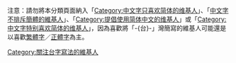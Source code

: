 注意：請勿將本分類頁面納入「[[:Category:中文字只喜欢简体的维基人|Category:中文字只喜欢简体的维基人]]」、「[[:Category:中文字不排斥簡體的維基人|中文字不排斥簡體的維基人]]」、「[[:Category:提倡使用简体中文的维基人|Category:提倡使用简体中文的维基人]]」或「[[:Category:中文字特别喜欢简体的维基人|Category:中文字特别喜欢简体的维基人]]」，因為喜歡將「-{台}-」灣簡寫的維基人可能還是以喜歡[[繁體字|繁體字]]／[[正體字|正體字]]為主。

[[Category:關注台字寫法的維基人|Category:關注台字寫法的維基人]]